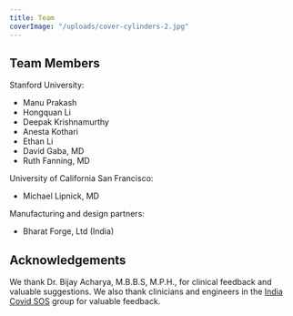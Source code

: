 ```yaml
---
title: Team
coverImage: "/uploads/cover-cylinders-2.jpg"
---
```


## Team Members

Stanford University:
- Manu Prakash
- Hongquan Li
- Deepak Krishnamurthy
- Anesta Kothari
- Ethan Li
- David Gaba, MD
- Ruth Fanning, MD

University of California San Francisco:
- Michael Lipnick, MD

Manufacturing and design partners:
- Bharat Forge, Ltd (India)

## Acknowledgements

We thank Dr. Bijay Acharya, M.B.B.S, M.P.H., for clinical feedback and valuable suggestions. We also thank clinicians and engineers in the [India Covid SOS](https://www.indiacovidsos.org/) group for valuable feedback.
